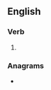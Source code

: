 ==English==

===Verb===
{{head|en|verb form}}

# {{present participle of|en|madefy|nocat=1}}

===Anagrams===
* {{anagrams|en|a=adefgimny|demagnify}}